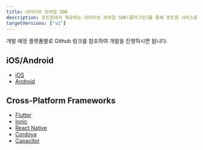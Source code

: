 ```yaml
---
title: 네이티브 모바일 SDK
description: 포트원에서 제공하는 네이티브 모바일 SDK(플러그인)를 통해 포트원 서비스를 연동할 수 있습니다.
targetVersions: ["v1"]
---
```


개발 예정 플랫폼별로 Github 링크를 참조하여 개발을 진행하시면 됩니다.

## iOS/Android <a href="#iosandroid" id="iosandroid"></a>

- [iOS](https://github.com/iamport/iamport-ios)
- [Android](https://github.com/iamport/iamport-android)

## Cross-Platform Frameworks <a href="#cross-platform-frameworks" id="cross-platform-frameworks"></a>

- [Flutter](https://github.com/iamport/iamport-flutter)
- [Ionic](https://github.com/iamport/iamport-ionic)
- [React Native](https://github.com/iamport/iamport-react-native)
- [Cordova](https://github.com/iamport/iamport-cordova)
- [Capacitor](https://github.com/iamport/iamport-Capacitor)
